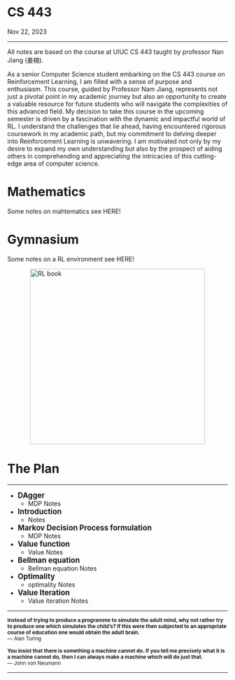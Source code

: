 
<h1 class=post >CS 443</h1>
<span class='meta'>Nov 22, 2023</span>
<hr/>


All notes are based on the course at UIUC CS 443 taught by professor <a href="https://nanjiang.cs.illinois.edu/" style= "text-decoration: none;"> Nan Jiang (姜楠)</a>.

 As a senior Computer Science student embarking on the CS 443 course on Reinforcement Learning, I am filled with a sense of purpose and enthusiasm. This course, guided by Professor Nam Jiang, represents not just a pivotal point in my academic journey but also an opportunity to create a valuable resource for future students who will navigate the complexities of this advanced field. My decision to take this course in the upcoming semester is driven by a fascination with the dynamic and impactful world of RL. I understand the challenges that lie ahead, having encountered rigorous coursework in my academic path, but my commitment to delving deeper into Reinforcement Learning is unwavering. I am motivated not only by my desire to expand my own understanding but also by the prospect of aiding others in comprehending and appreciating the intricacies of this cutting-edge area of computer science.

<h1 class=post>Mathematics</h1>
Some notes on mahtematics see  <a href="/RL/mathematics.qmd#mathematics" style="text-decoration: none;">HERE!</a>
</br>

<h1 class=post>Gymnasium</h1>
Some notes on a RL environment see <a href="/RL/gymnasium.qmd#gymnasium" style="text-decoration: none;">HERE!</a>
</br>

<img src="/images/RL.jpg" alt="RL book" height="400" style="display: block; margin-left: auto; margin-right: auto;" />

<h1 class=post>The Plan</h1>
<hr/>

- <span style="font-size: larger; font-weight: bold;">DAgger</span> 
    - <a href="/RL/mdp.qmd#mdp" style="text-decoration: none;">MDP Notes</a> 

- <span style="font-size: larger; font-weight: bold;">Introduction</span> 
    - <a href="/RL/intro.qmd#intro" style="text-decoration: none;">Notes</a> 

- <span style="font-size: larger; font-weight: bold;">Markov Decision Process formulation</span> 
    - <a href="/RL/Markov.qmd#" style="text-decoration: none;">MDP Notes</a> 
- <span style="font-size: larger; font-weight: bold;">Value function</span> 
    - <a href="lab1a.qmd#lab1a" style="text-decoration: none;">Value Notes</a> 

- <span style="font-size: larger; font-weight: bold;">Bellman equation</span> 
    - <a href="lab1a.qmd#lab1a" style="text-decoration: none;">Bellman equation Notes</a> 

- <span style="font-size: larger; font-weight: bold;">Optimality</span> 
    - <a href="lab1a.qmd#lab1a" style="text-decoration: none;">optimality Notes</a> 

- <span style="font-size: larger; font-weight: bold;">Value Iteration</span> 
    - <a href="lab1a.qmd#lab1a" style="text-decoration: none;">Value iteration Notes</a> 


<hr/>
<small>
<b style="font-weight: bold"> Instead of trying to produce a programme to simulate the adult mind, why not rather try to produce one which simulates the child's? If this were then subjected to an appropriate course of education one would obtain the adult brain.</b>
<br />
— Alan Turing

<b style="font-weight: bold">You insist that there is something a machine cannot do. If you tell me precisely what it is a machine cannot do, then I can always make a machine which will do just that.</b>
<br />
— John von Neumann
</small>
<hr/>
